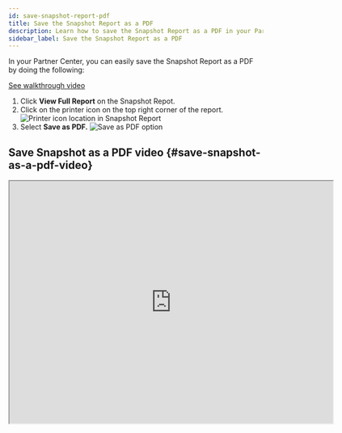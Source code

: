 ```yaml
---
id: save-snapshot-report-pdf
title: Save the Snapshot Report as a PDF
description: Learn how to save the Snapshot Report as a PDF in your Partner Center.
sidebar_label: Save the Snapshot Report as a PDF
---
```


In your Partner Center, you can easily save the Snapshot Report as a PDF by doing the following:

[See walkthrough video](#save-snapshot-as-a-pdf-video)

1. Click **View Full Report** on the Snapshot Repot.
2. Click on the printer icon on the top right corner of the report.
   ![Printer icon location in Snapshot Report](./img/snapshot-report/save-pdf/image1.png)
3. Select **Save as PDF.**
   ![Save as PDF option](./img/snapshot-report/save-pdf/image2.png)

## Save Snapshot as a PDF video {#save-snapshot-as-a-pdf-video}

<iframe src="https://drive.google.com/file/d/13Ni-ECrVhce5p6AuJSrq_E2fdcNxoqUL/preview" width="640" height="480" allowFullScreen></iframe>